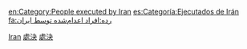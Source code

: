[[Category:被各國處決者|Iran]]
[[Category:被伊朗判處死刑者|處決]]
[[Category:被伊朗拘留期間死亡的囚犯|處決]]

[[en:Category:People_executed_by_Iran|en:Category:People executed by Iran]]
[[es:Categoría:Ejecutados_de_Irán|es:Categoría:Ejecutados de Irán]]
[[fa:رده:افراد_اعدام‌شده_توسط_ایران|fa:رده:افراد اعدام‌شده توسط ایران]]